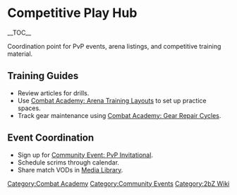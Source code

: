 {{Short description|Coordination point for PvP events, arena listings, and competitive training material}}
= Competitive Play Hub =
{{2bZ Navbox}}
__TOC__

Coordination point for PvP events, arena listings, and competitive training material.

== Training Guides ==
* Review [[Category:Combat Academy]] articles for drills.
* Use [[Combat Academy: Arena Training Layouts]] to set up practice spaces.
* Track gear maintenance using [[Combat Academy: Gear Repair Cycles]].

== Event Coordination ==
* Sign up for [[Community Event: PvP Invitational]].
* Schedule scrims through [[Category:Community Events]] calendar.
* Share match VODs in [[Media Library]].

[[Category:2bZ Wiki]]
